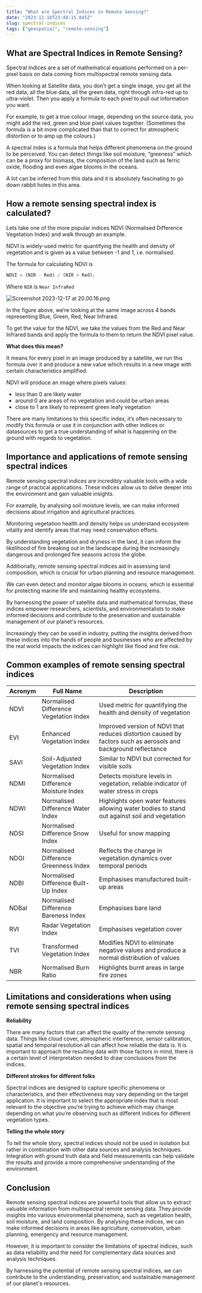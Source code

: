 ```yaml
---
title: "What are Spectral Indices in Remote Sensing?"
date: "2023-12-18T23:48:15.845Z"
slug: spectral-indices
tags: ["geospatial", "remote-sensing"]
---
```


## What are Spectral Indices in Remote Sensing?

Spectral Indices are a set of mathematical equations performed on a per-pixel basis on data coming from multispectral remote sensing data.

When looking at Satellite data, you don’t get a single image, you get all the red data, all the blue data, all the green data, right through infra-red up to ultra-violet. Then you apply a formula to each pixel to pull out information you want.

For example, to get a true colour image, depending on the source data, you might add the red, green and blue pixel values together. (Sometimes the formula is a bit more complicated than that to correct for atmospheric distortion or to amp up the colours.)

A spectral index is a formula that helps different phenomena on the ground to be perceived. You can detect things like soil moisture, “greeness” which can be a proxy for biomass, the composition of the land such as ferric oxide, flooding and even algae blooms in the oceans.

A lot can be inferred from this data and it is absolutely fascinating to go down rabbit holes in this area.

## How a remote sensing spectral index is calculated?

Lets take one of the more popular indices NDVI (Normalised Difference Vegetation Index) and walk through an example.

NDVI is widely-used metric for quantifying the health and density of vegetation and is given as a value between -1 and 1, i.e. normalised.

The formula for calculating NDVI is

```jsx
NDVI = (NIR - Red) / (NIR + Red);
```

Where `NIR` is `Near InfraRed`

![Screenshot 2023-12-17 at 20.00.16.png](/blog-images/spectral-indices.png)

In the figure above, we’re looking at the same image across 4 bands representing Blue, Green, Red, Near Infrared.

To get the value for the NDVI, we take the values from the Red and Near Infrared bands and apply the formula to them to return the NDVI pixel value.

**What does this mean?**

It means for every pixel in an image produced by a satellite, we run this formula over it and produce a new value which results in a new image with certain characteristics amplified.

NDVI will produce an image where pixels values:

- less than 0 are likely water
- around 0 are areas of no vegetation and could be urban areas
- close to 1 are likely to represent green leafy vegetation

There are many limitations to this specific index, it’s often necessary to modify this formula or use it in conjunction with other indices or datasources to get a true understanding of what is happening on the ground with regards to vegetation.

## Importance and applications of remote sensing spectral indices

Remote sensing spectral indices are incredibly valuable tools with a wide range of practical applications. These indices allow us to delve deeper into the environment and gain valuable insights.

For example, by analysing soil moisture levels, we can make informed decisions about irrigation and agricultural practices.

Monitoring vegetation health and density helps us understand ecosystem vitality and identify areas that may need conservation efforts.

By understanding vegetation and dryness in the land, it can inform the likelihood of fire breaking out in the landscape during the increasingly dangerous and prolonged fire seasons across the globe.

Additionally, remote sensing spectral indices aid in assessing land composition, which is crucial for urban planning and resource management.

We can even detect and monitor algae blooms in oceans, which is essential for protecting marine life and maintaining healthy ecosystems.

By harnessing the power of satellite data and mathematical formulas, these indices empower researchers, scientists, and environmentalists to make informed decisions and contribute to the preservation and sustainable management of our planet's resources.

Increasingly they can be used in industry, putting the insights derived from these indices into the hands of people and businesses who are affected by the real world impacts the indices can highlight like flood and fire risk.

## Common examples of remote sensing spectral indices

| Acronym | Full Name                              | Description                                                                                                    |
| ------- | -------------------------------------- | -------------------------------------------------------------------------------------------------------------- |
| NDVI    | Normalised Difference Vegetation Index | Used metric for quantifying the health and density of vegetation                                               |
| EVI     | Enhanced Vegetation Index              | Improved version of NDVI that reduces distortion caused by factors such as aerosols and background reflectance |
| SAVI    | Soil-Adjusted Vegetation Index         | Similar to NDVI but corrected for visible soils                                                                |
| NDMI    | Normalised Difference Moisture Index   | Detects moisture levels in vegetation, reliable indicator of water stress in crops                             |
| NDWI    | Normalised Difference Water Index      | Highlights open water features allowing water bodies to stand out against soil and vegetation                  |
| NDSI    | Normalised Difference Snow Index       | Useful for snow mapping                                                                                        |
| NDGI    | Normalised Difference Greenness Index  | Reflects the change in vegetation dynamics over temporal periods                                               |
| NDBI    | Normalised Difference Built-Up Index   | Emphasises manufactured built-up areas                                                                         |
| NDBaI   | Normalised Difference Bareness Index   | Emphasises bare land                                                                                           |
| RVI     | Radar Vegetation Index                 | Emphasises vegetation cover                                                                                    |
| TVI     | Transformed Vegetation Index           | Modifies NDVI to eliminate negative values and produce a normal distribution of values                         |
| NBR     | Normalised Burn Ratio                  | Highlights burnt areas in large fire zones                                                                     |

## Limitations and considerations when using remote sensing spectral indices

**Reliability**

There are many factors that can affect the quality of the remote sensing data. Things like cloud cover, atmospheric interference, sensor calibration, spatial and temporal resolution all can affect how reliable the data is. It is important to approach the resulting data with those factors in mind, there is a certain level of interpretation needed to draw conclusions from the indices.

**Different strokes for different folks**

Spectral indices are designed to capture specific phenomena or characteristics, and their effectiveness may vary depending on the target application. It is important to select the appropriate index that is most relevant to the objective you’re trying to achieve which may change depending on what you’re observing such as different indices for different vegetation types.

**Telling the whole story**

To tell the whole story, spectral indices should not be used in isolation but rather in combination with other data sources and analysis techniques. Integration with ground truth data and field measurements can help validate the results and provide a more comprehensive understanding of the environment.

## Conclusion

Remote sensing spectral indices are powerful tools that allow us to extract valuable information from multispectral remote sensing data. They provide insights into various environmental phenomena, such as vegetation health, soil moisture, and land composition. By analysing these indices, we can make informed decisions in areas like agriculture, conservation, urban planning, emergency and resource management.

However, it is important to consider the limitations of spectral indices, such as data reliability and the need for complementary data sources and analysis techniques.

By harnessing the potential of remote sensing spectral indices, we can contribute to the understanding, preservation, and sustainable management of our planet's resources.
